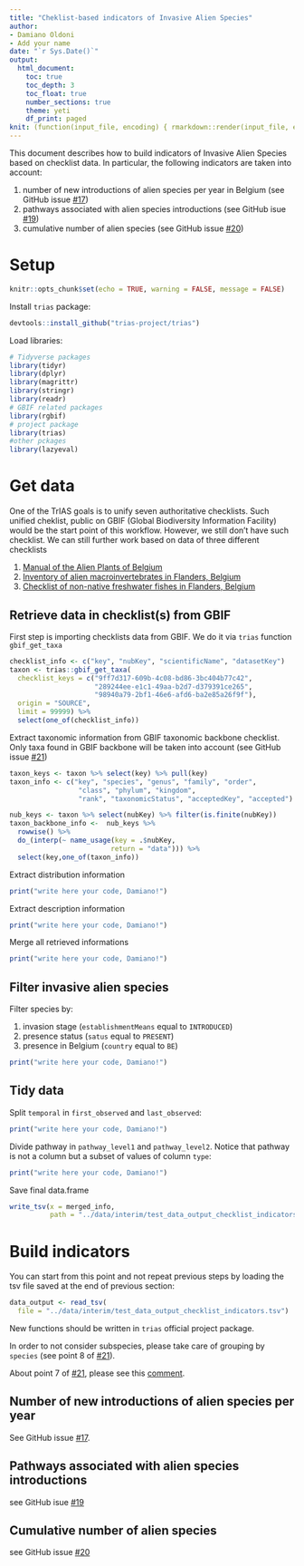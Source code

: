 ```yaml
---
title: "Cheklist-based indicators of Invasive Alien Species"
author:
- Damiano Oldoni
- Add your name
date: "`r Sys.Date()`"
output:
  html_document:
    toc: true
    toc_depth: 3
    toc_float: true
    number_sections: true
    theme: yeti
    df_print: paged
knit: (function(input_file, encoding) { rmarkdown::render(input_file, encoding = encoding, output_file = paste0("../docs/",sub(".Rmd", ".html", basename(input_file))))})
---
```


This document describes how to build indicators of Invasive Alien Species based on checklist data. In particular, the following indicators are taken into account:

1. number of new introductions of alien species per year in Belgium (see GitHub issue [#17](https://github.com/trias-project/pipeline/issues/17))
2. pathways associated with alien species introductions (see GitHub isue [#19](https://github.com/trias-project/pipeline/issues/19))
3. cumulative number of alien species (see GitHub issue [#20](https://github.com/trias-project/pipeline/issues/20))

# Setup

```r
knitr::opts_chunk$set(echo = TRUE, warning = FALSE, message = FALSE)
```

Install `trias` package:

```r
devtools::install_github("trias-project/trias")
```


Load libraries:

```r
# Tidyverse packages
library(tidyr)
library(dplyr)
library(magrittr)
library(stringr)
library(readr)
# GBIF related packages
library(rgbif)
# project package
library(trias)
#other pckages
library(lazyeval)
```

# Get data

One of the TrIAS goals is to unify seven authoritative checklists. Such unified cheklist, public on GBIF (Global Biodiversity Information Facility) would be the start point of this workflow. However, we still don't have such checklist. We can still further work based on data of three different checklists

1. [Manual of the Alien Plants of Belgium](https://www.gbif.org/dataset/9ff7d317-609b-4c08-bd86-3bc404b77c42)
2. [Inventory of alien macroinvertebrates in Flanders, Belgium](https://www.gbif.org/dataset/289244ee-e1c1-49aa-b2d7-d379391ce265)
3. [Checklist of non-native freshwater fishes in Flanders, Belgium](https://www.gbif.org/dataset/98940a79-2bf1-46e6-afd6-ba2e85a26f9f)

## Retrieve data in checklist(s) from GBIF

First step is importing checklists data from GBIF. We do it via  `trias` function `gbif_get_taxa`

```r
checklist_info <- c("key", "nubKey", "scientificName", "datasetKey")
taxon <- trias::gbif_get_taxa(
  checklist_keys = c("9ff7d317-609b-4c08-bd86-3bc404b77c42",
                     "289244ee-e1c1-49aa-b2d7-d379391ce265",
                     "98940a79-2bf1-46e6-afd6-ba2e85a26f9f"),
  origin = "SOURCE", 
  limit = 99999) %>%
  select(one_of(checklist_info))
```

Extract taxonomic information from GBIF taxonomic backbone checklist. Only taxa found in GBIF backbone will be taken into account (see GitHub issue [#21](https://github.com/trias-project/pipeline/issues/21))

```r
taxon_keys <- taxon %>% select(key) %>% pull(key)
taxon_info <- c("key", "species", "genus", "family", "order",
                 "class", "phylum", "kingdom",
                 "rank", "taxonomicStatus", "acceptedKey", "accepted")

nub_keys <- taxon %>% select(nubKey) %>% filter(is.finite(nubKey))
taxon_backbone_info <-  nub_keys %>%
  rowwise() %>%
  do_(interp(~ name_usage(key = .$nubKey,
                         return = "data"))) %>%
  select(key,one_of(taxon_info))

```

Extract distribution information

```r
print("write here your code, Damiano!")
```

Extract description information

```r
print("write here your code, Damiano!")
```

Merge all retrieved informations

```r
print("write here your code, Damiano!")
```

## Filter invasive alien species

Filter species by:

1. invasion stage (`establishmentMeans` equal to `INTRODUCED`)
2. presence status (`satus` equal to `PRESENT`)
3. presence in Belgium (`country` equal to `BE`)

```r
print("write here your code, Damiano!")
```

## Tidy data

Split `temporal` in `first_observed` and `last_observed`:

```r
print("write here your code, Damiano!")
```

Divide pathway in `pathway_level1` and `pathway_level2`. Notice that pathway is not a column but a subset of values of column `type`:

```r
print("write here your code, Damiano!")
```

Save final data.frame

```r
write_tsv(x = merged_info, 
          path = "../data/interim/test_data_output_checklist_indicators.tsv")
```


# Build indicators

You can start from this point and not repeat previous steps by loading the tsv file saved at the end of previous section:

```r
data_output <- read_tsv(
  file = "../data/interim/test_data_output_checklist_indicators.tsv")
```

New functions should be written in `trias` official project package.

In order to not consider subspecies, please take care of grouping by `species` (see point 8 of [#21](https://github.com/trias-project/pipeline/issues/21)).

About point 7 of [#21](https://github.com/trias-project/pipeline/issues/21), please see this [comment](https://github.com/trias-project/pipeline/issues/21#issuecomment-381164874).

## Number of new introductions of alien species per year

See GitHub issue [#17](https://github.com/trias-project/pipeline/issues/17).

## Pathways associated with alien species introductions

see GitHub isue [#19](https://github.com/trias-project/pipeline/issues/19)

## Cumulative number of alien species

see GitHub issue [#20](https://github.com/trias-project/pipeline/issues/20)
